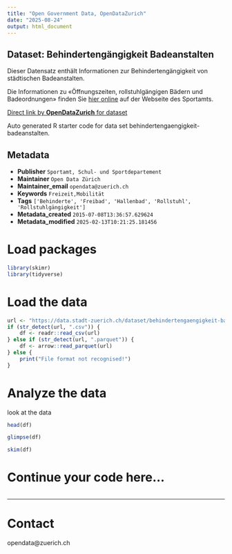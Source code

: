 ```yaml
---
title: "Open Government Data, OpenDataZurich"
date: "2025-08-24"
output: html_document
---
```


## Dataset: Behindertengängigkeit Badeanstalten

Dieser Datensatz enthält Informationen zur Behindertengängigkeit von städtischen Badeanstalten. 

Die Informationen zu «Öffnungszeiten, rollstuhlgängigen Bädern und Badeordnungen» finden Sie [hier online](https://www.stadt-zuerich.ch/de/stadtleben/sport-und-erholung/sport-und-badeanlagen/hallenbaeder.html) auf der Webseite des Sportamts.

[Direct link by **OpenDataZurich** for dataset](https://data.stadt-zuerich.ch/dataset/behindertengaengigkeit-badeanstalten)

Auto generated R starter code for data set behindertengaengigkeit-badeanstalten.

## Metadata

- **Publisher** `Sportamt, Schul- und Sportdepartement`
- **Maintainer** `Open Data Zürich`
- **Maintainer_email** `opendata@zuerich.ch`
- **Keywords** `Freizeit,Mobilität`
- **Tags** `['Behinderte', 'Freibad', 'Hallenbad', 'Rollstuhl', 'Rollstuhlgängigkeit']`
- **Metadata_created** `2015-07-08T13:36:57.629624`
- **Metadata_modified** `2025-02-13T10:21:25.181456`


# Load packages

```r
library(skimr)
library(tidyverse)
```

# Load the data

```r
url <- "https://data.stadt-zuerich.ch/dataset/behindertengaengigkeit-badeanstalten/download/behindertenzugang_bäder.csv"
if (str_detect(url, ".csv")) {
    df <- readr::read_csv(url)
} else if (str_detect(url, ".parquet")) {
    df <- arrow::read_parquet(url)
} else {
    print("File format not recognised!")
}
```

# Analyze the data

look at the data
```r
head(df)
```

```r
glimpse(df)
```

```r
skim(df)
```

# Continue your code here...

```r

```

------------------------------------------------------------------------

# Contact

opendata@zuerich.ch
